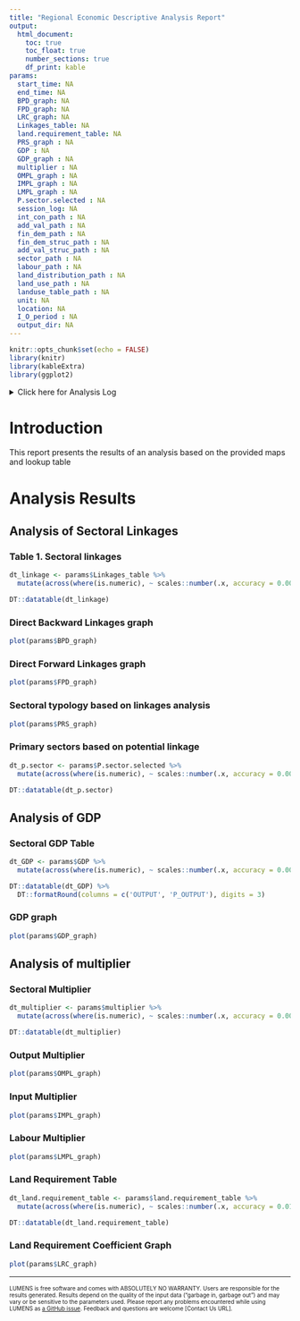 ```yaml
---
title: "Regional Economic Descriptive Analysis Report"
output: 
  html_document:
    toc: true
    toc_float: true
    number_sections: true
    df_print: kable
params:
  start_time: NA
  end_time: NA
  BPD_graph: NA
  FPD_graph: NA
  LRC_graph: NA
  Linkages_table: NA
  land.requirement_table: NA
  PRS_graph : NA 
  GDP : NA 
  GDP_graph : NA 
  multiplier : NA
  OMPL_graph : NA 
  IMPL_graph : NA 
  LMPL_graph : NA 
  P.sector.selected : NA
  session_log: NA
  int_con_path : NA  
  add_val_path : NA  
  fin_dem_path : NA
  fin_dem_struc_path : NA
  add_val_struc_path : NA
  sector_path : NA
  labour_path : NA
  land_distribution_path : NA
  land_use_path : NA
  landuse_table_path : NA
  unit: NA
  location: NA
  I_O_period : NA
  output_dir: NA
---
```


```r
knitr::opts_chunk$set(echo = FALSE)
library(knitr)
library(kableExtra)
library(ggplot2)
```

<details><summary>Click here for Analysis Log</summary>

```r

analysis_log <- tribble(
  ~Category,                   ~Details,
  "Analysis Start",        params$start_time,
  "Analysis End",          params$end_time,
  "Input Data and Parameters", "",
  "Sector table",      params$sector_path,
  "Intermediate Demand table",   params$int_con_path,
  "Final Demand Component table",   params$fin_dem_struc_path,
  "Final Demand table",   params$fin_dem_path,
  "Added Value Component table",      params$add_val_struc_path,
  "Added Value table",   params$add_val_path,
  "Labour table",   params$labour_path,
  "Land Distribution table",   params$land_distribution_path,
  "Land Use map",   params$land_use_path,
  "Land Use Lookup table",   params$landuse_table_path,
  "Unit", as.character(params$unit),
  "Location", as.character(params$location),
  "IO Period", as.character(params$I_O_period),
  "Output Files", "",
  "Output Workspace",      paste0(getwd(), " | ", params$output_dir),
  "Session Summary", "",
) %>% rbind(format_session_info_table())

analysis_log %>% kbl(caption = "Analysis Log", escape = FALSE) %>%
  kable_paper("hover", full_width = F )
```
</details>

# Introduction

This report presents the results of an analysis based on the provided maps and lookup table

# Analysis Results

## Analysis of Sectoral Linkages 
### Table 1. Sectoral linkages

```r
dt_linkage <- params$Linkages_table %>%
  mutate(across(where(is.numeric), ~ scales::number(.x, accuracy = 0.001, big.mark = ",")))

DT::datatable(dt_linkage)
```

### Direct Backward Linkages graph
```r
plot(params$BPD_graph)
```

### Direct Forward Linkages graph 
```r
plot(params$FPD_graph)
```

### Sectoral typology based on linkages analysis
```r
plot(params$PRS_graph)
```

### Primary sectors based on potential linkage
```r
dt_p.sector <- params$P.sector.selected %>%
  mutate(across(where(is.numeric), ~ scales::number(.x, accuracy = 0.001, big.mark = ",")))

DT::datatable(dt_p.sector)
```

## Analysis of GDP 
### Sectoral GDP Table
```r
dt_GDP <- params$GDP %>%
  mutate(across(where(is.numeric), ~ scales::number(.x, accuracy = 0.001, big.mark = ",")))

DT::datatable(dt_GDP) %>%
  DT::formatRound(columns = c('OUTPUT', 'P_OUTPUT'), digits = 3)
```

### GDP graph 
```r
plot(params$GDP_graph)
```

## Analysis of multiplier 
### Sectoral Multiplier
```r
dt_multiplier <- params$multiplier %>%
  mutate(across(where(is.numeric), ~ scales::number(.x, accuracy = 0.001, big.mark = ",")))

DT::datatable(dt_multiplier)
```

### Output Multiplier
```r
plot(params$OMPL_graph)
```

### Input Multiplier
```r
plot(params$IMPL_graph)
```

### Labour Multiplier
```r
plot(params$LMPL_graph)
```

### Land Requirement Table
```r
dt_land.requirement_table <- params$land.requirement_table %>%
  mutate(across(where(is.numeric), ~ scales::number(.x, accuracy = 0.01, big.mark = ",")))

DT::datatable(dt_land.requirement_table)
```

### Land Requirement Coefficient Graph 
```r
plot(params$LRC_graph)
```


------------------------------------------------------------------------

<font size="1"> LUMENS is free software and comes with ABSOLUTELY NO WARRANTY. Users are responsible for the results generated. Results depend on the quality of the input data ("garbage in, garbage out") and may vary or be sensitive to the parameters used. Please report any problems encountered while using LUMENS as [a GitHub issue](https://github.com/icraf-indonesia/lumens-shiny/issues). Feedback and questions are welcome [Contact Us URL]. </font size>
